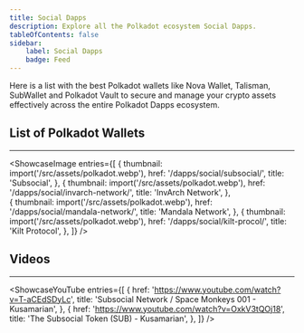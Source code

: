 ```yaml
---
title: Social Dapps 
description: Explore all the Polkadot ecosystem Social Dapps.
tableOfContents: false
sidebar: 
    label: Social Dapps
    badge: Feed
---
```




Here is a list with the best Polkadot wallets like Nova Wallet, Talisman, SubWallet and Polkadot Vault to secure and manage your crypto assets effectively across the entire Polkadot Dapps ecosystem.

## List of Polkadot Wallets
----------------
<ShowcaseImage
  entries={[
        {
      thumbnail: import('/src/assets/polkadot.webp'),
      href: '/dapps/social/subsocial/',
      title: 'Subsocial',
    },
                     {
      thumbnail: import('/src/assets/polkadot.webp'),
      href: '/dapps/social/invarch-network/',
      title: 'InvArch Network',
      },  
    {
      thumbnail: import('/src/assets/polkadot.webp'),
      href: '/dapps/social/mandala-network/',
      title: 'Mandala Network',
      },
              {
      thumbnail: import('/src/assets/polkadot.webp'),
      href: '/dapps/social/kilt-procol/',
      title: 'Kilt Protocol',
    },
  ]}
/>

## Videos
----------------
<ShowcaseYouTube
  entries={[
    {
      href: 'https://www.youtube.com/watch?v=T-aCEdSDyLc',
      title: 'Subsocial Network / Space Monkeys 001 - Kusamarian',
    },
    {
      href: 'https://www.youtube.com/watch?v=OxkV3tQOj18',
      title: 'The Subsocial Token (SUB) - Kusamarian',
    },
  ]}
/>